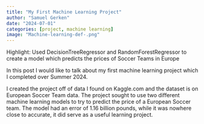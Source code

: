 ```yaml
---
title: "My First Machine Learning Project"
author: "Samuel Gerken"
date: "2024-07-01"
categories: [project, machine learning]
image: "Machine-learning-def-.png"
---
```


Highlight: Used DecisionTreeRegressor and RandomForestRegressor to create a model which predicts the prices of Soccer Teams in Europe


In this post I would like to talk about my first machine learning project which I completed over Summer 2024.

I created the project off of data I found on Kaggle.com and the dataset is on European Soccer Team data. The project sought to use two different machine learning models to try to predict the price of a European Soccer team. The model had an error of 1.16 billion pounds, while it was nowhere close to accurate, it did serve as a useful learning project.